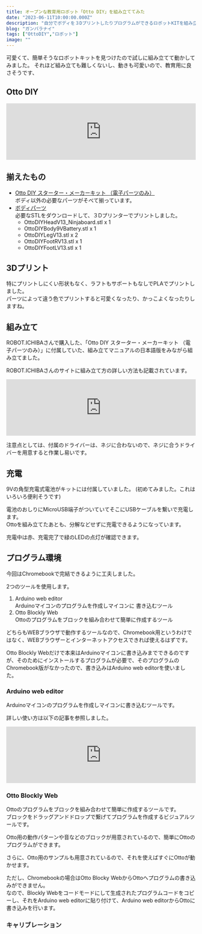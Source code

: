 ```yaml
---
title: オープンな教育用ロボット「Otto DIY」を組み立ててみた
date: "2023-06-11T10:00:00.000Z"
description: "自分でボディを３DプリントしたりプログラムができるロボットKITを組み立ててみました"
blog: "ガンバラナイ"
tags: ["OttoDIY","ロボット"]
image: ""
---
```


可愛くて、簡単そうなロボットキットを見つけたので試しに組み立てて動かしてみました。
それほど組み立ても難しくないし、動きも可愛いので、教育用に良さそうです、

## Otto DIY

<iframe title="Otto DIY" src="https://hatenablog-parts.com/embed?url=https://www.ottodiy.com/" style="width:100%;height:150px; max-width:600px; margin-left:auto; margin-right:auto;" frameborder="0" scrolling="no" loading="lazy"></iframe>


## 揃えたもの

* [Otto DIY スターター・メーカーキット （電子パーツのみ）](https://store.robot-ichiba.jp/products/otto-diy-starter-maker-kit)  
   ボディ以外の必要なパーツがそべて揃っています。
* [ボディパーツ](content/blog/googlecalender-externalsharing-setting/index.mdx
)  
   必要なSTLをダウンロードして、３Dプリンターでプリントしました。  
   * OttoDIYHeadV13_Ninjaboard.stl x 1
   * OttoDIYBody9VBattery.stl x 1
   * OttoDIYLegV13.stl x 2
   * OttoDIYFootRV13.stl x 1
   * OttoDIYFootLV13.stl x 1

## 3Dプリント

特にプリントしにくい形状もなく、ラフトもサポートもなしでPLAでプリントしました。  
パーツによって違う色でプリントすると可愛くなったり、かっこよくなったりしますね。


## 組み立て

ROBOT.ICHIBAさんで購入した、「Otto DIY スターター・メーカーキット （電子パーツのみ）」に付属していた、組み立てマニュアルの日本語版をみながら組み立てました。

ROBOT.ICHIBAさんのサイトに組み立て方の詳しい方法も記載されています。

<iframe title="Otto 関連リソース | オンラインストア | ROBOT.ICHIBA" src="https://hatenablog-parts.com/embed?url=https://www.robot-ichiba.jp/store/otto/resources/" style="width:100%;height:150px; max-width:600px; margin-left:auto; margin-right:auto;" frameborder="0" scrolling="no" loading="lazy"></iframe>

注意点としては、付属のドライバーは、ネジに合わないので、ネジに合うドライバーを用意すると作業し易いです。

## 充電

9Vの角型充電式電池がキットには付属していました。 
(初めてみました。これはいろいろ便利そうです)

電池のおしりにMicroUSB端子がついていてそこにUSBケーブルを繋いで充電します。  
Ottoを組み立てたあとも、分解などせずに充電できるようになっています。

充電中は赤、充電完了で緑のLEDの点灯が確認できます。

## プログラム環境

今回はChromebookで完結できるように工夫しました。

2つのツールを使用します。

1. Arduino web editor  
   Arduinoマイコンのプログラムを作成しマイコンに
   書き込むツール
1. Otto Blockly Web  
   Ottoのプログラムをブロックを組み合わせて簡単に作成するツール

どちらもWEBブラウザで動作するツールなので、Chromebook用というわけではなく、WEBブラウザーとインターネットアクセスできれば使えるはずです。

Otto Blockly Webだけで本来はArduinoマイコンに書き込みまでできるのですが、そのためにインストールするプログラムが必要で、そのプログラムのChromebook版がなかったので、書き込みはArduino web editorを使いました。

### Arduino web editor
Arduinoマイコンのプログラムを作成しマイコンに書き込むツールです。

詳しい使い方は以下の記事を参照しました。
<iframe title="Arduino　web editor" src="https://hatenablog-parts.com/embed?url=https://qiita.com/rune187/items/771857828106c8114de6" style="width:100%;height:150px; max-width:600px; margin-left:auto; margin-right:auto;" frameborder="0" scrolling="no" loading="lazy"></iframe>

### Otto Blockly Web
Ottoのプログラムをブロックを組み合わせて簡単に作成するツールです。  
ブロックをドラッグアンドドロップで繋げてプログラムを作成するビジュアルツールです。

Otto用の動作パターンや音などのブロックが用意されているので、簡単にOttoのプログラムができます。

さらに、Otto用のサンプルも用意されているので、それを使えばすぐにOttoが動かせます。

ただし、Chromebookの場合はOtto Blocky WebからOttoへプログラムの書き込みができません。  
なので、Blockly Webをコードモードにして生成されたプログラムコードをコピーし、それをArduino web editorに貼り付けて、Arduino web editorからOttoに書き込みを行います。

### キャリブレーション
